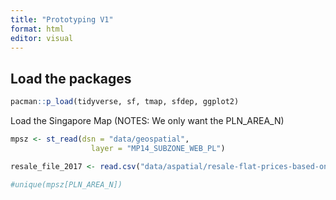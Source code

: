```yaml
---
title: "Prototyping V1"
format: html
editor: visual
---
```


## Load the packages

```r
pacman::p_load(tidyverse, sf, tmap, sfdep, ggplot2)
```

Load the Singapore Map (NOTES: We only want the PLN_AREA_N)

```r
mpsz <- st_read(dsn = "data/geospatial", 
                  layer = "MP14_SUBZONE_WEB_PL")
```

```r
resale_file_2017 <- read.csv("data/aspatial/resale-flat-prices-based-on-registration-date-from-jan-2017-onwards.csv")
```

```r
#unique(mpsz[PLN_AREA_N])
```
